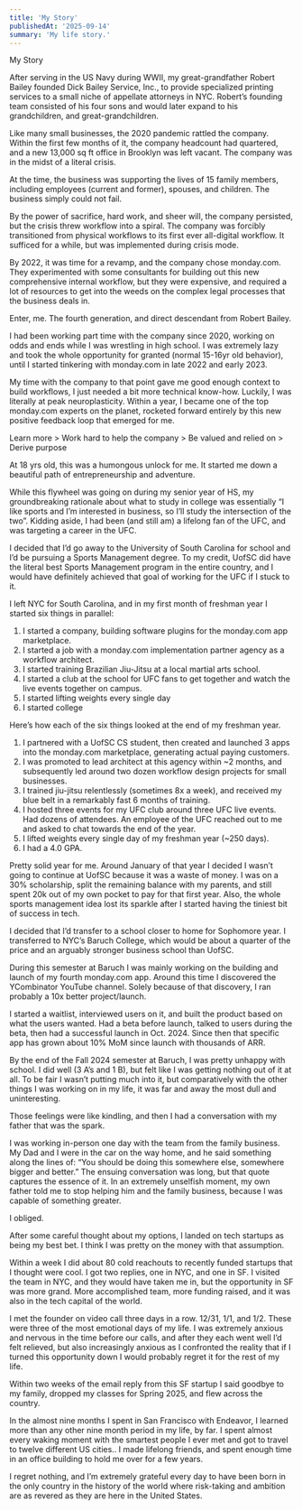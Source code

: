 ```yaml
---
title: 'My Story'
publishedAt: '2025-09-14'
summary: 'My life story.'
---
```


My Story

After serving in the US Navy during WWII, my great-grandfather Robert Bailey founded Dick Bailey Service, Inc., to provide specialized printing services to a small niche of appellate attorneys in NYC. Robert’s founding team consisted of his four sons and would later expand to his grandchildren, and great-grandchildren.

Like many small businesses, the 2020 pandemic rattled the company. Within the first few months of it, the company headcount had quartered, and a new 13,000 sq ft office in Brooklyn was left vacant. The company was in the midst of a literal crisis.

At the time, the business was supporting the lives of 15 family members, including employees (current and former), spouses, and children. The business simply could not fail.

By the power of sacrifice, hard work, and sheer will, the company persisted, but the crisis threw workflow into a spiral. The company was forcibly transitioned from physical workflows to its first ever all-digital workflow. It sufficed for a while, but was implemented during crisis mode.

By 2022, it was time for a revamp, and the company chose monday.com. They experimented with some consultants for building out this new comprehensive internal workflow, but they were expensive, and required a lot of resources to get into the weeds on the complex legal processes that the business deals in.

Enter, me. The fourth generation, and direct descendant from Robert Bailey.

I had been working part time with the company since 2020, working on odds and ends while I was wrestling in high school. I was extremely lazy and took the whole opportunity for granted (normal 15-16yr old behavior), until I started tinkering with monday.com in late 2022 and early 2023. 

My time with the company to that point gave me good enough context to build workflows, I just needed a bit more technical know-how. Luckily, I was literally at peak neuroplasticity. Within a year, I became one of the top monday.com experts on the planet, rocketed forward entirely by this new positive feedback loop that emerged for me.

Learn more > Work hard to help the company > Be valued and relied on > Derive purpose

At 18 yrs old, this was a humongous unlock for me. It started me down a beautiful path of entrepreneurship and adventure.

While this flywheel was going on during my senior year of HS, my groundbreaking rationale about what to study in college was essentially “I like sports and I’m interested in business, so I’ll study the intersection of the two”. Kidding aside, I had been (and still am) a lifelong fan of the UFC, and was targeting a career in the UFC.

I decided that I’d go away to the University of South Carolina for school and I’d be pursuing a Sports Management degree. To my credit, UofSC did have the literal best Sports Management program in the entire country, and I would have definitely achieved that goal of working for the UFC if I stuck to it.

I left NYC for South Carolina, and in my first month of freshman year I started six things in parallel:

1. I started a company, building software plugins for the monday.com app marketplace.
2. I started a job with a monday.com implementation partner agency as a workflow architect.
3. I started training Brazilian Jiu-Jitsu at a local martial arts school.
4. I started a club at the school for UFC fans to get together and watch the live events together on campus.
5. I started lifting weights every single day
6. I started college

Here’s how each of the six things looked at the end of my freshman year.

1. I partnered with a UofSC CS student, then created and launched 3 apps into the monday.com marketplace, generating actual paying customers.
2. I was promoted to lead architect at this agency within ~2 months, and subsequently led around two dozen workflow design projects for small businesses.
3. I trained jiu-jitsu relentlessly (sometimes 8x a week), and received my blue belt in a remarkably fast 6 months of training.
4. I hosted three events for my UFC club around three UFC live events. Had dozens of attendees. An employee of the UFC reached out to me and asked to chat towards the end of the year.
5. I lifted weights every single day of my freshman year (~250 days).
6. I had a 4.0 GPA.

Pretty solid year for me. 
Around January of that year I decided I wasn’t going to continue at UofSC because it was a waste of money. I was on a 30% scholarship, split the remaining balance with my parents, and still spent 20k out of my own pocket to pay for that first year. Also, the whole sports management idea lost its sparkle after I started having the tiniest bit of success in tech.

I decided that I’d transfer to a school closer to home for Sophomore year. I transferred to NYC’s Baruch College, which would be about a quarter of the price and an arguably stronger business school than UofSC.

During this semester at Baruch I was mainly working on the building and launch of my fourth monday.com app. Around this time I discovered the YCombinator YouTube channel. Solely because of that discovery, I ran probably a 10x better project/launch. 

I started a waitlist, interviewed users on it, and built the product based on what the users wanted. Had a beta before launch, talked to users during the beta, then had a successful launch in Oct. 2024. Since then that specific app has grown about 10% MoM since launch with thousands of ARR.

By the end of the Fall 2024 semester at Baruch, I was pretty unhappy with school. I did well (3 A’s and 1 B), but felt like I was getting nothing out of it at all. To be fair I wasn’t putting much into it, but comparatively with the other things I was working on in my life, it was far and away the most dull and uninteresting.

Those feelings were like kindling, and then I had a conversation with my father that was the spark. 

I was working in-person one day with the team from the family business. My Dad and I were in the car on the way home, and he said something along the lines of: “You should be doing this somewhere else, somewhere bigger and better.” The ensuing conversation was long, but that quote captures the essence of it. In an extremely unselfish moment, my own father told me to stop helping him and the family business, because I was capable of something greater.

I obliged.

After some careful thought about my options, I landed on tech startups as being my best bet. I think I was pretty on the money with that assumption.

Within a week I did about 80 cold reachouts to recently funded startups that I thought were cool. I got two replies, one in NYC, and one in SF. I visited the team in NYC, and they would have taken me in, but the opportunity in SF was more grand. More accomplished team, more funding raised, and it was also in the tech capital of the world.

I met the founder on video call three days in a row. 12/31, 1/1, and 1/2. These were three of the most emotional days of my life. I was extremely anxious and nervous in the time before our calls, and after they each went well I’d felt relieved, but also increasingly anxious as I confronted the reality that if I turned this opportunity down I would probably regret it for the rest of my life.

Within two weeks of the email reply from this SF startup I said goodbye to my family, dropped my classes for Spring 2025, and flew across the country.

In the almost nine months I spent in San Francisco with Endeavor, I learned more than any other nine month period in my life, by far. I spent almost every waking moment with the smartest people I ever met and got to travel to twelve different US cities.. I made lifelong friends, and spent enough time in an office building to hold me over for a few years.

I regret nothing, and I’m extremely grateful every day to have been born in the only country in the history of the world where risk-taking and ambition are as revered as they are here in the United States.
